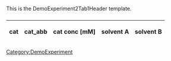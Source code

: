 <noinclude>
This is the DemoExperiment2Tab1Header template.
</noinclude>
<includeonly>
[[Category:DemoExperiment]]
=== {{{title|}}} ===

{| class="wikitable"
! cat
! cat_abb
! cat conc [mM]
! solvent A
! solvent B
{{{investigations|}}}
|}
